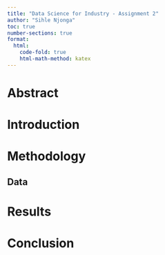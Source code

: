 ```yaml
---
title: "Data Science for Industry - Assignment 2"
author: "Sihle Njonga"
toc: true
number-sections: true
format:
  html: 
    code-fold: true
    html-math-method: katex
---
```


\newpage

# Abstract

# Introduction

# Methodology

## Data 

# Results

# Conclusion
